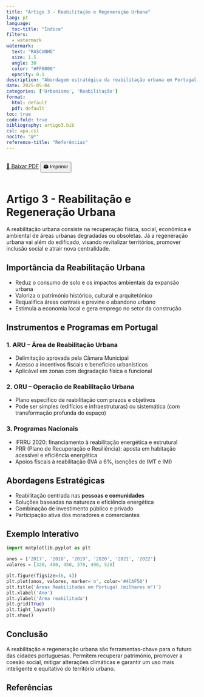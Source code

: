 ```yaml
---
title: "Artigo 3 - Reabilitação e Regeneração Urbana"
lang: pt
language:
  toc-title: "Índice"
filters:
  - watermark
watermark:
  text: "RASCUNHO"
  size: 1.5
  angle: 30
  color: "#FF0000"
  opacity: 0.1
description: "Abordagem estratégica da reabilitação urbana em Portugal, com foco na recuperação do edificado, dinamização socioeconómica e sustentabilidade."
date: 2025-05-04
categories: ['Urbanismo', 'Reabilitação']
format:
  html: default
  pdf: default
toc: true
code-fold: true
bibliography: artigo3.bib
csl: apa.csl
nocite: "@*"
reference-title: "Referências"
---
```


<div style="display: flex; gap: 1rem; margin-bottom: 1rem;">
  <a href="./index.pdf" target="_blank" class="btn btn-primary">📄 Baixar PDF</a>
  <button onclick="window.print()" class="btn btn-outline-secondary">🖨️ Imprimir</button>
</div>

# Artigo 3 - Reabilitação e Regeneração Urbana

A reabilitação urbana consiste na recuperação física, social, económica e ambiental de áreas urbanas degradadas ou obsoletas. Já a regeneração urbana vai além do edificado, visando revitalizar territórios, promover inclusão social e atrair nova centralidade.

## Importância da Reabilitação Urbana

- Reduz o consumo de solo e os impactos ambientais da expansão urbana
- Valoriza o património histórico, cultural e arquitetónico
- Requalifica áreas centrais e previne o abandono urbano
- Estimula a economia local e gera emprego no setor da construção

## Instrumentos e Programas em Portugal

### 1. ARU – Área de Reabilitação Urbana

- Delimitação aprovada pela Câmara Municipal
- Acesso a incentivos fiscais e benefícios urbanísticos
- Aplicável em zonas com degradação física e funcional

### 2. ORU – Operação de Reabilitação Urbana

- Plano específico de reabilitação com prazos e objetivos
- Pode ser simples (edifícios e infraestruturas) ou sistemática (com transformação profunda do espaço)

### 3. Programas Nacionais

- IFRRU 2020: financiamento à reabilitação energética e estrutural
- PRR (Plano de Recuperação e Resiliência): aposta em habitação acessível e eficiência energética
- Apoios fiscais à reabilitação (IVA a 6%, isenções de IMT e IMI)

## Abordagens Estratégicas

- Reabilitação centrada nas **pessoas e comunidades**
- Soluções baseadas na natureza e eficiência energética
- Combinação de investimento público e privado
- Participação ativa dos moradores e comerciantes

## Exemplo Interativo

::: {.content-visible when-format="html"}

<canvas id="graficoReabilitacao" width="600" height="400"></canvas>

<script src="https://cdn.jsdelivr.net/npm/chart.js"></script>
<script>
  const ctx = document.getElementById('graficoReabilitacao').getContext('2d');
  new Chart(ctx, {
    type: 'line',
    data: {
      labels: ['2017', '2018', '2019', '2020', '2021', '2022'],
      datasets: [{
        label: 'Áreas Reabilitadas (milhares m²)',
        data: [320, 400, 450, 370, 490, 520],
        borderColor: '#4CAF50',
        fill: false
      }]
    },
    options: {
      responsive: true,
      plugins: {
        legend: { position: 'top' },
        title: {
          display: true,
          text: 'Evolução da Reabilitação Urbana em Portugal'
        }
      }
    }
  });
</script>

:::

```python
import matplotlib.pyplot as plt

anos = ['2017', '2018', '2019', '2020', '2021', '2022']
valores = [320, 400, 450, 370, 490, 520]

plt.figure(figsize=(6, 4))
plt.plot(anos, valores, marker='o', color='#4CAF50')
plt.title('Áreas Reabilitadas em Portugal (milhares m²)')
plt.xlabel('Ano')
plt.ylabel('Área reabilitada')
plt.grid(True)
plt.tight_layout()
plt.show()
```


## Conclusão

A reabilitação e regeneração urbana são ferramentas-chave para o futuro das cidades portuguesas. Permitem recuperar património, promover a coesão social, mitigar alterações climáticas e garantir um uso mais inteligente e equitativo do território urbano.


## Referências

